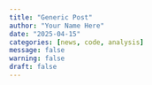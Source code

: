 ```yaml
---
title: "Generic Post"
author: "Your Name Here"
date: "2025-04-15"
categories: [news, code, analysis]
message: false
warning: false
draft: false
---
```

